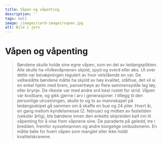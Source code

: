 ```yaml
---
title: Våpen og våpenting
description: ''
tags: null
image: /images/card-images/vapen.jpg
alt: Bile i jern
---
```



# Våpen og våpenting

<Blockquote
    quote='«Enhver som ikke har våpen slik loven sier, er skyldig 1 øre sølv til kongen»'
    footer='Landevernsbolken, kapittel 11' />

<Spacer height={40}/>
<Container stil="initial side">
    Bøndene skulle holde sine egne våpen, som en del av leidangsplikten. Alle skulle ha «folkevåpnene» skjold, spyd og sverd eller øks. Ut over dette var bevæpningen regulert av hvor velstående en var. De velbeslåtte bøndene måtte ha skjold av høy kvalitet, stålhue, det vil si en enkel hjelm med brem, pansertrøye av flere sammensydde lag tøy, eller brynje. De rikeste var med andre ord best rustet for strid. Våpen var kostbare, og gikk gjerne i arv i generasjoner. I tillegg til den personlige utrustningen, skulle to og to av mannskapet på leidangsskipet gå sammen om å skaffe en bue og 24 piler. Hvert år, en gang mellom kyndelsmesse (2. februar) og midten av fastetiden (veksler årlig), ble bøndene innen den enkelte skipreiden kalt inn til våpenting for å vise frem våpnene sine. De paraderte på geledd, tre i bredden, fremfor sysselmannen og andre kongelige ombudsmenn. En måtte bøte for hvert våpen som manglet eller ikke holdt kvalitetskravene.
</Container>

<Figure
    image="/images/landevernsbolken/Bf_B11314_FK_01.jpg"
    title="Øks i jern"
    alt="Øks i jern"
    href="https://digitaltmuseum.no/0210114537735/b-11314-oks-i-jern-for-konservering"
>
</Figure>
